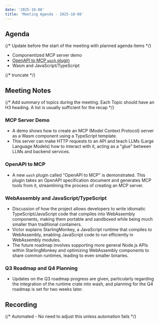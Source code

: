 ```yaml
---
date: '2025-10-08'
title: 'Meeting Agenda - 2025-10-08'
---
```


## Agenda

{/* Update before the start of the meeting with planned agenda items */}

- Componentized MCP server demo
- [OpenAPI to MCP `wash` plugin](https://github.com/cosmonic-labs/openapi2mcp)
- Wasm and JavaScript/TypeScript

{/* truncate */}

## Meeting Notes

{/* Add summary of topics during the meeting. Each Topic should have an H3 heading. A list is usually sufficient for the recap */}

### MCP Server Demo

* A demo shows how to create an MCP (Model Context Protocol) server as a Wasm component using a TypeScript template. 
* This server can make HTTP requests to an API and teach LLMs (Large Language Models) how to interact with it, acting as a "glue" between LLMs and backend services.

### OpenAPI to MCP

* A new `wash` plugin called "OpenAPI to MCP" is demonstrated. This plugin takes an OpenAPI specification document and generates MCP tools from it, streamlining the process of creating an MCP server.

### WebAssembly and JavaScript/TypeScript 

* Discussion of how the project allows developers to write idiomatic TypeScript/JavaScript code that compiles into WebAssembly components, making them portable and sandboxed while being much smaller than traditional containers.
* Victor explains StarlingMonkey, a JavaScript runtime that compiles to WebAssembly, enabling JavaScript code to run efficiently in WebAssembly modules.
* The future roadmap involves supporting more general Node.js APIs within StarlingMonkey and optimizing WebAssembly components to share common runtimes, leading to even smaller binaries.

### Q3 Roadmap and Q4 Planning

* Updates on the Q3 roadmap progress are given, particularly regarding the integration of the runtime crate into wash, and planning for the Q4 roadmap is set for two weeks later.

## Recording

{/* Automated - No need to adjust this unless automation fails */}

<YouTube url="https://www.youtube.com/watch?v=aQ_SpvOfWSQ" />